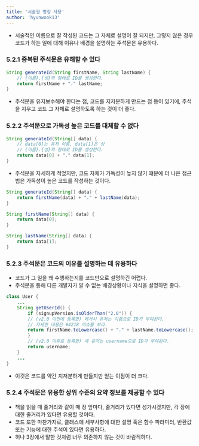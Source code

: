 ```yaml
---
title: '서술형 명칭 사용'
author: 'hyunwook13'
---
```


- 서술적인 이름으로 잘 작성된 코드는 그 자체로 설명이 잘 되지만, 그렇지 않은 경우 코드가 하는 일에 대해 이유나 배경을 설명하는 주석문은 유용하다.

### 5.2.1 중복된 주석문은 유해할 수 있다
```java
String generateId(String firstName, String lastName) {
    // {이름}.{성}의 형태로 ID를 생성한다.
    return firstName + "." lastName;
}
```
- 주석문을 유지보수해야 한다는 점, 코드를 지저분하게 만드는 점 등이 있기에, 주석을 지우고 코드 그 자체로 설명하도록 하는 것이 더 좋다.

### 5.2.2 주석문으로 가독성 높은 코드를 대체할 수 없다
```java
String generateId(String[] data) {
    // data[0]는 유저 이름, data[1]은 성
    // {이름}.{성}의 형태로 ID를 생성한다.
    return data[0] + "." data[1];
}
```
- 주석문을 자세하게 적었지만, 코드 자체가 가독성이 높지 않기 떄문에 더 나은 접근법은 가독성이 높은 코드를 작성하는 것이다.
```java
String generateId(String[] data) {
    return firstName(data) + "." + lastName(data);
}

String firstName(String[] data) {
    return data[0];
}

String lastName(String[] data) {
    return data[1];
}
```

### 5.2.3 주석문은 코드의 이유를 설명하는 데 유용하다
- 코드가 그 일을 왜 수행하는지를 코드만으로 설명하긴 어렵다.
- 주석문을 통해 다른 개발자가 알 수 없는 배경상황이나 지식을 설명하면 좋다.
```java
class User {
    ...
    String getUserId() { 
        if (signupVersion.isOlderThan("2.0")) {
        // (v2.0 이전에 등록한) 레거시 유저는 이름으로 ID가 부여된다.
        // 자세한 내용은 #4218 이슈를 보라.
        return firstName.toLowercase() + "." + lastName.toLowercase();
        }
        // (v2.0 이후로 등록한) 새 유저는 username으로 ID가 부여된다.
        return username;
    }
    ...    
}
```
- 이것은 코드를 약간 지저분하게 만들지만 얻는 이점이 더 크다.

### 5.2.4 주석문은 유용한 상위 수준의 요약 정보를 제공할 수 있다
- 책을 읽을 때 줄거리와 같이 매 장 앞마다, 줄거리가 있다면 성가시겠지만, 각 장에 대한 줄거리가 있다면 유용할 것이다.
- 코드 또한 마찬가지로, 클래스에 세부사항에 대한 설명 혹은 함수 파라미터, 반환값 또는 기능에 대한 주석이 있다면 유용하다.
- 허나 3장에서 말한 것처럼 너무 의존하지 않는 것이 바람직하다.
